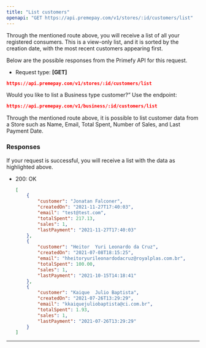 ```yaml
---
title: "List customers"
openapi: "GET https://api.premepay.com/v1/stores/:id/customers/list"
---
```


Through the mentioned route above, you will receive a list of all your registered consumers. This is a view-only list, and it is sorted by the creation date, with the most recent customers appearing first.

Below are the possible responses from the Primefy API for this request.

* Request type: **\[GET]**

```json
https://api.premepay.com/v1/stores/:id/customers/list
```

Would you like to list a Business type customer?”
Use the endpoint:

```json
https://api.premepay.com/v1/business/:id/customers/list
```


Through the mentioned route above, it is possible to list customer data from a Store such as Name, Email, Total Spent, Number of Sales, and Last Payment Date.

### **Responses**

If your request is successful, you will receive a list with the data as highlighted above.

- 200: OK
    
    ```json
    [
    	{
    		"customer": "Jonatan Falconer",
    		"createdOn": "2021-11-27T17:40:03",
    		"email": "test@test.com",
    		"totalSpent": 217.13,
    		"sales": 1,
    		"lastPayment": "2021-11-27T17:40:03"
    	},
    	{
    		"customer": "Heitor  Yuri Leonardo da Cruz",
    		"createdOn": "2021-07-08T18:15:25",
    		"email": "hheitoryurileonardodacruz@royalplas.com.br",
    		"totalSpent": 100.00,
    		"sales": 1,
    		"lastPayment": "2021-10-15T14:18:41"
    	},
    	{
    		"customer": "Kaique  Julio Baptista",
    		"createdOn": "2021-07-26T13:29:29",
    		"email": "kkaiquejuliobaptista@ci.com.br",
    		"totalSpent": 1.93,
    		"sales": 1,
    		"lastPayment": "2021-07-26T13:29:29"
    	}
    ]
    ```
    

---